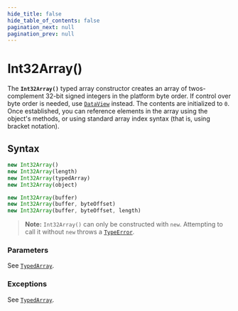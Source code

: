 ```yaml
---
hide_title: false
hide_table_of_contents: false
pagination_next: null
pagination_prev: null
---
```

# Int32Array()

The **`Int32Array()`** typed array constructor creates an array
of twos-complement 32-bit signed integers in the platform byte order. If control over
byte order is needed, use [`DataView`](../../globals/DataView/DataView.mdx) instead. The contents are initialized
to `0`. Once established, you can reference elements in the array using the
object's methods, or using standard array index syntax (that is, using bracket
notation).

## Syntax

```js
new Int32Array()
new Int32Array(length)
new Int32Array(typedArray)
new Int32Array(object)

new Int32Array(buffer)
new Int32Array(buffer, byteOffset)
new Int32Array(buffer, byteOffset, length)
```

> **Note:** `Int32Array()` can only be constructed with `new`. Attempting to call it without `new` throws a [`TypeError`](../../globals/TypeError/TypeError.mdx).

### Parameters

See [`TypedArray`](https://developer.mozilla.org/docs/Web/JavaScript/Reference/Global_Objects/TypedArray#parameters).

### Exceptions

See [`TypedArray`](https://developer.mozilla.org/docs/Web/JavaScript/Reference/Global_Objects/TypedArray#exceptions).
